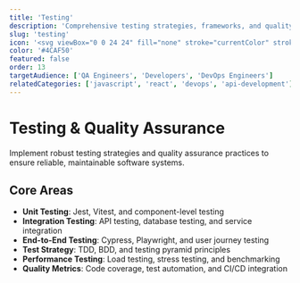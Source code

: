 ```yaml
---
title: 'Testing'
description: 'Comprehensive testing strategies, frameworks, and quality assurance practices for reliable software development'
slug: 'testing'
icon: '<svg viewBox="0 0 24 24" fill="none" stroke="currentColor" stroke-width="2" stroke-linecap="round" stroke-linejoin="round"><path d="M9 12l2 2 4-4"/><path d="M21 12c.552 0 1-.448 1-1V5c0-.552-.448-1-1-1H3c-.552 0-1 .448-1 1v6c0 .552.448 1 1 1"/><path d="M3 12v7c0 .552.448 1 1 1h16c.552 0 1-.448 1-1v-7"/></svg>'
color: '#4CAF50'
featured: false
order: 13
targetAudience: ['QA Engineers', 'Developers', 'DevOps Engineers']
relatedCategories: ['javascript', 'react', 'devops', 'api-development']
---
```


# Testing & Quality Assurance

Implement robust testing strategies and quality assurance practices to ensure reliable, maintainable software systems.

## Core Areas

- **Unit Testing**: Jest, Vitest, and component-level testing
- **Integration Testing**: API testing, database testing, and service integration
- **End-to-End Testing**: Cypress, Playwright, and user journey testing
- **Test Strategy**: TDD, BDD, and testing pyramid principles
- **Performance Testing**: Load testing, stress testing, and benchmarking
- **Quality Metrics**: Code coverage, test automation, and CI/CD integration
